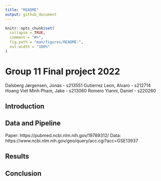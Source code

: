 ```yaml
---
title: "README"
output: github_document
---
```


```r
knitr::opts_chunk$set(
  collapse = TRUE,
  comment = "#>",
  fig.path = "man/figures/README-",
  out.width = "100%"
)
```

# Group 11 Final project 2022

Dalsberg Jørgensen, Jonas - s213551 
\n
Gutierrez Leon, Alvaro - s212714 
\n
Hoang Viet Minh Pham, Jake - s213060 
\n
Romero Yianni, Daniel - s220260 
\n

## Introduction

## Data and Pipeline
Paper: https://pubmed.ncbi.nlm.nih.gov/19789312/
Data: https://www.ncbi.nlm.nih.gov/geo/query/acc.cgi?acc=GSE13937

## Results


## Conclusion
